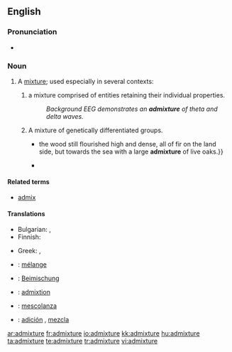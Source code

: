 ==English==

===Pronunciation===
* {{audio|en-us-admixture.ogg|Audio (US)}}

===Noun===
{{en-noun}}

# A [[mixture]]; used especially in several contexts:
## {{context|epilepsy}} a mixture comprised of entities retaining their individual properties.
##: ''Background EEG demonstrates an '''admixture''' of theta and delta waves.''
## A mixture of genetically differentiated groups.
##* {{quote-book|year=1883|author=[[w:Robert Louis Stevenson|Robert Louis Stevenson]]|title=[[w:Treasure Island|Treasure Island]]|passage= {{...}} the wood still flourished high and dense, all of fir on the land side, but towards the sea with a large '''admixture''' of live oaks.}}
##* {{quote-book|year=1928|title=The Curse of Yig|author=H. P. Lovecraft and Zealia Bishop|passage=Both were lean, raw-boned specimens; the man tall, sandy, and grey-eyed, and the woman short and rather dark, with a black straightness of hair suggesting a slight Indian admixture.}}

====Related terms====
*[[admix]]

====Translations====
{{trans-top|mixture}}
* Bulgarian: {{t|bg|смес}},  {{t|bg|примес}}
* Finnish: {{t-|fi|sekoitus}}
{{trans-mid}}
* Greek: {{t|el|πρόσμιξη|f|tr=prósmiksi}},  {{t|el|σύμμιξη|f|tr=sýmmiksi}}
{{trans-bottom}}

{{checktrans-top}}
* {{ttbc|French}}: [[mélange]]
* {{ttbc|German}}: [[Beimischung]]
* {{ttbc|Interlingua}}: [[admixtion]]
{{trans-mid}}
* {{ttbc|Italian}}: [[mescolanza]] {{f}}
* {{ttbc|Spanish}}: [[adición]] {{f}}, [[mezcla]] {{f}}
{{trans-bottom}}

[[ar:admixture]]
[[fr:admixture]]
[[io:admixture]]
[[kk:admixture]]
[[hu:admixture]]
[[ta:admixture]]
[[te:admixture]]
[[tr:admixture]]
[[vi:admixture]]